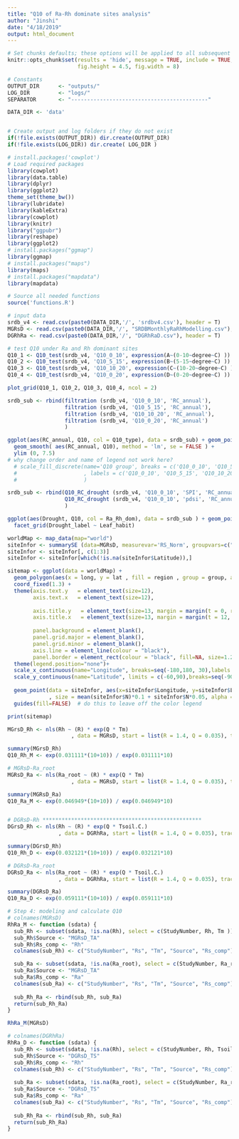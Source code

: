 ```yaml
---
title: "Q10 of Ra-Rh dominate sites analysis"
author: "Jinshi"
date: "4/18/2019"
output: html_document
---
```



```r
# Set chunks defaults; these options will be applied to all subsequent chunks
knitr::opts_chunk$set(results = 'hide', message = TRUE, include = TRUE, echo = FALSE,
                      fig.height = 4.5, fig.width = 8)

# Constants
OUTPUT_DIR		<- "outputs/"
LOG_DIR			<- "logs/"
SEPARATOR		<- "-------------------------------------------"

DATA_DIR <- 'data'


# Create output and log folders if they do not exist
if(!file.exists(OUTPUT_DIR)) dir.create(OUTPUT_DIR)
if(!file.exists(LOG_DIR)) dir.create( LOG_DIR )

# install.packages('cowplot')
# Load required packages
library(cowplot)
library(data.table)
library(dplyr)
library(ggplot2)
theme_set(theme_bw())
library(lubridate)
library(kableExtra)
library(cowplot)
library(knitr)
library("ggpubr")
library(reshape)
library(ggplot2)
# install.packages("ggmap")
library(ggmap)
# install.packages("maps")
library(maps)
# install.packages("mapdata")
library(mapdata)

# Source all needed functions
source('functions.R')
```



```r
# input data
srdb_v4 <- read.csv(paste0(DATA_DIR,'/', 'srdbv4.csv'), header = T)
MGRsD <- read.csv(paste0(DATA_DIR,'/', "SRDBMonthlyRaRhModelling.csv"), header=T)
DGRhRa <- read.csv(paste0(DATA_DIR,'/', "DGRhRaD.csv"), header = T)
```



```r
# test Q10 under Ra and Rh dominant sites
Q10_1 <- Q10_test(srdb_v4, 'Q10_0_10', expression(A~(0-10~degree~C) ))
Q10_2 <- Q10_test(srdb_v4, 'Q10_5_15', expression(B~(5-15~degree~C) ))
Q10_3 <- Q10_test(srdb_v4, 'Q10_10_20', expression(C~(10-20~degree~C) ))
Q10_4 <- Q10_test(srdb_v4, 'Q10_0_20', expression(D~(0-20~degree~C) ))

plot_grid(Q10_1, Q10_2, Q10_3, Q10_4, ncol = 2)  

```


```r
srdb_sub <- rbind(filtration (srdb_v4, 'Q10_0_10', 'RC_annual'),
                  filtration (srdb_v4, 'Q10_5_15', 'RC_annual'),
                  filtration (srdb_v4, 'Q10_10_20', 'RC_annual'),
                  filtration (srdb_v4, 'Q10_0_20', 'RC_annual')
                  )
```


```r
ggplot(aes(RC_annual, Q10, col = Q10_type), data = srdb_sub) + geom_point( shape = 1) +
  geom_smooth( aes(RC_annual, Q10), method = 'lm', se = FALSE ) + 
  ylim (0, 7.5) 
# why change order and name of legend not work here?
  # scale_fill_discrete(name='Q10 group', breaks = c('Q10_0_10', 'Q10_5_15', 'Q10_10_20', 'Q10_0_20')
  #                     , labels = c('Q10_0_10', 'Q10_5_15', 'Q10_10_20', 'Q10_0_20')
  #                     )
```


```r
srdb_sub <- rbind(Q10_RC_drought (srdb_v4, 'Q10_0_10', 'SPI', 'RC_annual'),
                  Q10_RC_drought (srdb_v4, 'Q10_0_10', 'pdsi', 'RC_annual')
                  )

ggplot(aes(Drought, Q10, col = Ra_Rh_dom), data = srdb_sub ) + geom_point(alpha = 0.25) + geom_smooth(method = "lm" ) +
  facet_grid(Drought_label ~ Leaf_habit)

```

```r
worldMap <- map_data(map="world")
siteInfor <- summarySE (data=MGRsD, measurevar='RS_Norm', groupvars=c("Latitude","Longitude"))
siteInfor <- siteInfor[, c(1:3)]
siteInfor <- siteInfor[which(!is.na(siteInfor$Latitude)),]

sitemap <- ggplot(data = worldMap) + 
  geom_polygon(aes(x = long, y = lat , fill = region , group = group, alpha = 0.5), color = "white") + 
  coord_fixed(1.3) +
  theme(axis.text.y   = element_text(size=12),
        axis.text.x   = element_text(size=12),
        
        axis.title.y   = element_text(size=13, margin = margin(t = 0, r = 12, b = 0, l = 0)),
        axis.title.x   = element_text(size=13, margin = margin(t = 12, r = 0, b = 0, l = 0)),
        
        panel.background = element_blank(),
        panel.grid.major = element_blank(), 
        panel.grid.minor = element_blank(),
        axis.line = element_line(colour = "black"),
        panel.border = element_rect(colour = "black", fill=NA, size=1.25))+
  theme(legend.position="none")+
  scale_x_continuous(name="Longitude", breaks=seq(-180,180, 30),labels = seq(-180,180, 30))+
  scale_y_continuous(name="Latitude", limits = c(-60,90),breaks=seq(-90,90,15),labels = seq(-90,90,15))+
  
  geom_point(data = siteInfor, aes(x=siteInfor$Longitude, y=siteInfor$Latitude), color = "black"
             , size = mean(siteInfor$N)*0.1 + siteInfor$N*0.05, alpha = 7/10) + 
  guides(fill=FALSE)  # do this to leave off the color legend

print(sitemap)
```

```r
MGrsD_Rh <- nls(Rh ~ (R) * exp(Q * Tm) 
                    , data = MGRsD, start = list(R = 1.4, Q = 0.035), trace = TRUE)

summary(MGrsD_Rh)
Q10_Rh_M <- exp(0.031111*(10+10)) / exp(0.031111*10)

# MGRsD-Ra_root
MGRsD_Ra <- nls(Ra_root ~ (R) * exp(Q * Tm) 
                    , data = MGRsD, start = list(R = 1.4, Q = 0.035), trace = TRUE)

summary(MGRsD_Ra)
Q10_Ra_M <- exp(0.046949*(10+10)) / exp(0.046949*10)


# DGRsD-Rh **************************************************
DGrsD_Rh <- nls(Rh ~ (R) * exp(Q * Tsoil.C.) 
                , data = DGRhRa, start = list(R = 1.4, Q = 0.035), trace = TRUE)

summary(DGrsD_Rh)
Q10_Rh_D <- exp(0.032121*(10+10)) / exp(0.032121*10)

# DGRsD-Ra_root
DGRsD_Ra <- nls(Ra_root ~ (R) * exp(Q * Tsoil.C.) 
                , data = DGRhRa, start = list(R = 1.4, Q = 0.035), trace = TRUE)

summary(DGRsD_Ra)
Q10_Ra_D <- exp(0.059111*(10+10)) / exp(0.059111*10)
```

```r
# Step 4: modeling and calculate Q10
# colnames(MGRsD)
RhRa_M <- function (sdata) {
  sub_Rh <- subset(sdata, !is.na(Rh), select = c(StudyNumber, Rh, Tm ))
  sub_Rh$Source <- "MGRsD_TA"
  sub_Rh$Rs_comp <- "Rh"
  colnames(sub_Rh) <- c("StudyNumber", "Rs", "Tm", "Source", "Rs_comp")

  sub_Ra <- subset(sdata, !is.na(Ra_root), select = c(StudyNumber, Ra_root, Tm))
  sub_Ra$Source <- "MGRsD_TA"
  sub_Ra$Rs_comp <- "Ra"
  colnames(sub_Ra) <- c("StudyNumber", "Rs", "Tm", "Source", "Rs_comp")
  
  sub_Rh_Ra <- rbind(sub_Rh, sub_Ra)
  return(sub_Rh_Ra)
}

RhRa_M(MGRsD)

# colnames(DGRhRa)
RhRa_D <- function (sdata) {
  sub_Rh <- subset(sdata, !is.na(Rh), select = c(StudyNumber, Rh, Tsoil.C. ))
  sub_Rh$Source <- "DGRsD_TS"
  sub_Rh$Rs_comp <- "Rh"
  colnames(sub_Rh) <- c("StudyNumber", "Rs", "Tm", "Source", "Rs_comp")
  
  sub_Ra <- subset(sdata, !is.na(Ra_root), select = c(StudyNumber, Ra_root, Tsoil.C.))
  sub_Ra$Source <- "DGRsD_TS"
  sub_Ra$Rs_comp <- "Ra"
  colnames(sub_Ra) <- c("StudyNumber", "Rs", "Tm", "Source", "Rs_comp")
  
  sub_Rh_Ra <- rbind(sub_Rh, sub_Ra)
  return(sub_Rh_Ra)
}
```



